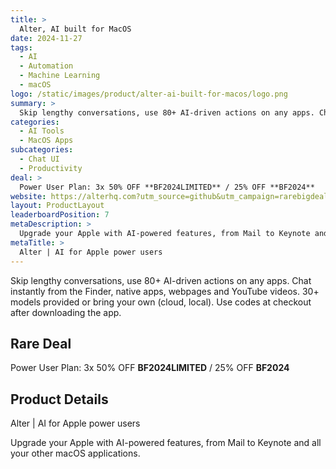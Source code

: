 ```yaml
---
title: >
  Alter, AI built for MacOS
date: 2024-11-27
tags:
  - AI
  - Automation
  - Machine Learning
  - macOS
logo: /static/images/product/alter-ai-built-for-macos/logo.png
summary: >
  Skip lengthy conversations, use 80+ AI-driven actions on any apps. Chat instantly from the Finder, native apps, webpages and YouTube videos. 30+ models provided or bring your own (cloud, local). Use codes at checkout after downloading the app.
categories:
  - AI Tools
  - MacOS Apps
subcategories:
  - Chat UI
  - Productivity
deal: >
  Power User Plan: 3x 50% OFF **BF2024LIMITED** / 25% OFF **BF2024**
website: https://alterhq.com?utm_source=github&utm_campaign=rarebigdeals&utm_content=blackfriday2024
layout: ProductLayout
leaderboardPosition: 7
metaDescription: >
  Upgrade your Apple with AI-powered features, from Mail to Keynote and all your other macOS applications.
metaTitle: >
  Alter | AI for Apple power users
---
```

Skip lengthy conversations, use 80+ AI-driven actions on any apps. Chat instantly from the Finder, native apps, webpages and YouTube videos. 30+ models provided or bring your own (cloud, local). Use codes at checkout after downloading the app.

## Rare Deal

Power User Plan: 3x 50% OFF **BF2024LIMITED** / 25% OFF **BF2024**

## Product Details

Alter | AI for Apple power users

Upgrade your Apple with AI-powered features, from Mail to Keynote and all your other macOS applications.
